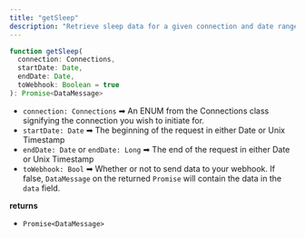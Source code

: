 ```yaml
---
title: "getSleep"
description: "Retrieve sleep data for a given connection and date range"
---
```

```typescript typescript
function getSleep(
  connection: Connections,
  startDate: Date,
  endDate: Date,
  toWebhook: Boolean = true
): Promise<DataMessage>

```

*   `connection: Connections` ➡ An ENUM from the Connections class signifying the connection you wish to initiate for.
*   `startDate: Date` ➡ The beginning of the request in either Date or Unix Timestamp
*   `endDate: Date` or `endDate: Long` ➡ The end of the request in either Date or Unix Timestamp
*   `toWebhook: Bool` ➡ Whether or not to send data to your webhook. If false, `DataMessage` on the returned `Promise` will contain the data in the `data` field.

**returns**

*   `Promise<DataMessage>`



